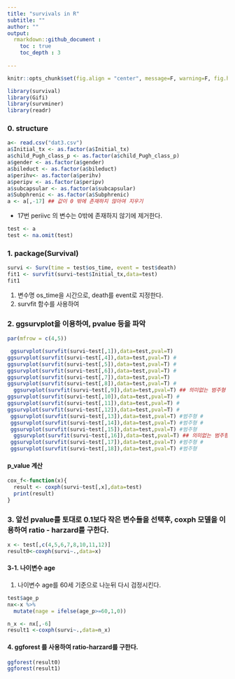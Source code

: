 ```yaml
---
title: "survivals in R"
subtitle: ""
author: ""
output: 
  rmarkdown::github_document :
    toc : true
    toc_depth : 3
    
---
```

```r
knitr::opts_chunk$set(fig.align = "center", message=F, warning=F, fig.height = 4)
```

```r
library(survival)
library(Gifi)
library(survminer)
library(readr)
```

### 0. structure
```r
a<- read.csv("dat3.csv")
a$Initial_tx <- as.factor(a$Initial_tx)
a$child_Pugh_class_p <- as.factor(a$child_Pugh_class_p)
a$gender <- as.factor(a$gender)
a$bileduct <- as.factor(a$bileduct)
a$perihv<- as.factor(a$perihv)
a$peripv <- as.factor(a$peripv)
a$subcapsular <- as.factor(a$subcapsular)
a$Subphrenic <- as.factor(a$Subphrenic)
a <- a[,-17] ## 값이 0 밖에 존재하지 않아여 지우기
```

- 17번 periivc 의 변수는 0밖에 존재하지 않기에 제거한다.

```r
test <- a
test <- na.omit(test)
```

### 1. package(Survival)
```r
survi <- Surv(time = test$os_time, event = test$death)
fit1 <- survfit(survi~test$Initial_tx,data=test)
fit1
```

1. 변수명 os_time을 시간으로, death를 event로 지정한다.
2. survfit 함수를 사용하여 

### 2. ggsurvplot을 이용하여, pvalue 등을 파악

```r
par(mfrow = c(4,5))

 ggsurvplot(survfit(survi~test[,1]),data=test,pval=T)
ggsurvplot(survfit(survi~test[,4]),data=test,pval=T) #
ggsurvplot(survfit(survi~test[,5]),data=test,pval=T) #
ggsurvplot(survfit(survi~test[,6]),data=test,pval=T) #
ggsurvplot(survfit(survi~test[,7]),data=test,pval=T)  
ggsurvplot(survfit(survi~test[,8]),data=test,pval=T) #
  ggsurvplot(survfit(survi~test[,9]),data=test,pval=T) ## 의미없는 범주형
ggsurvplot(survfit(survi~test[,10]),data=test,pval=T) #
ggsurvplot(survfit(survi~test[,11]),data=test,pval=T) #
ggsurvplot(survfit(survi~test[,12]),data=test,pval=T) #
 ggsurvplot(survfit(survi~test[,13]),data=test,pval=T) #범주형 #
 ggsurvplot(survfit(survi~test[,14]),data=test,pval=T) #범주형 #
 ggsurvplot(survfit(survi~test[,15]),data=test,pval=T) #범주형
  ggsurvplot(survfit(survi~test[,16]),data=test,pval=T) ## 의미없는 범주형
 ggsurvplot(survfit(survi~test[,17]),data=test,pval=T) #범주형 #
 ggsurvplot(survfit(survi~test[,18]),data=test,pval=T) #범주형

```


#### p_value 계산
```r
cox_f<-function(x){
  result <- coxph(survi~test[,x],data=test)
  print(result)
}
```

### 3. 앞선 pvalue를 토대로 0.1보다 작은 변수들을 선택후, coxph 모델을 이용하여 ratio - harzard를 구한다.
```r
x <- test[,c(4,5,6,7,8,10,11,12)]
result0<-coxph(survi~.,data=x)
```


#### 3-1. 나이변수 age

 1. 나이변수 age를 60세 기준으로 나눈뒤 다시 검정시킨다.
```r
test$age_p
nx<-x %>%
  mutate(nage = ifelse(age_p>=60,1,0))

n_x <- nx[,-6]
result1 <-coxph(survi~.,data=n_x)
```

#### 4. ggforest 를 사용하여 ratio-harzard를 구한다.
```r
ggforest(result0)
ggforest(result1)
```

